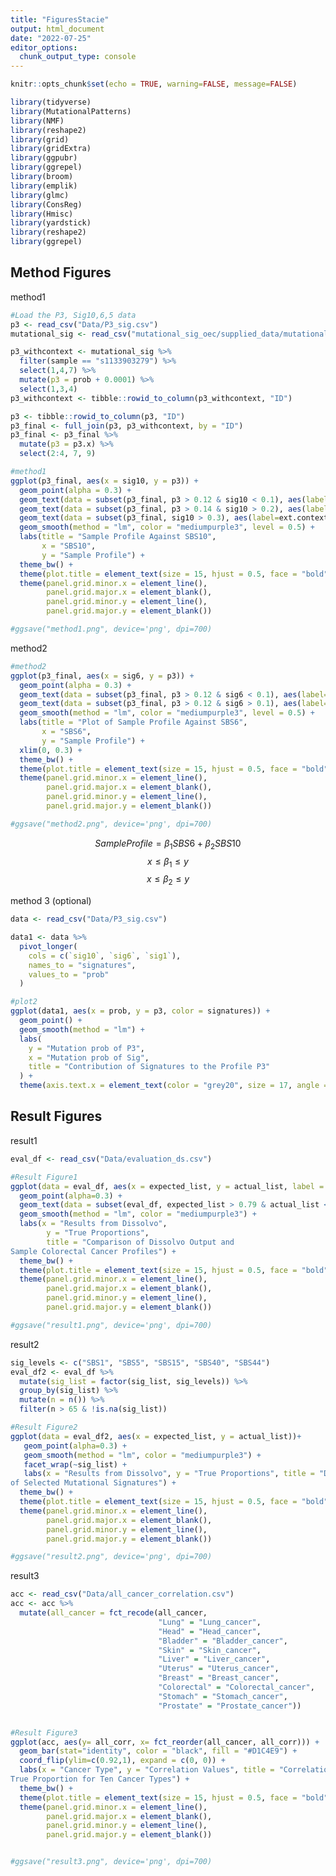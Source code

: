 ```yaml
---
title: "FiguresStacie"
output: html_document
date: "2022-07-25"
editor_options: 
  chunk_output_type: console
---
```


```r
knitr::opts_chunk$set(echo = TRUE, warning=FALSE, message=FALSE)

library(tidyverse)
library(MutationalPatterns)
library(NMF)
library(reshape2)
library(grid)
library(gridExtra)
library(ggpubr)
library(ggrepel)
library(broom)
library(emplik)
library(glmc)
library(ConsReg)
library(Hmisc)
library(yardstick)
library(reshape2)
library(ggrepel)
```

## Method Figures
method1
```r
#Load the P3, Sig10,6,5 data
p3 <- read_csv("Data/P3_sig.csv")
mutational_sig <- read_csv("mutational_sig_oec/supplied_data/mutational.sig.csv")

p3_withcontext <- mutational_sig %>%
  filter(sample == "s1133903279") %>%
  select(1,4,7) %>%
  mutate(p3 = prob + 0.0001) %>%
  select(1,3,4)
p3_withcontext <- tibble::rowid_to_column(p3_withcontext, "ID")

p3 <- tibble::rowid_to_column(p3, "ID")
p3_final <- full_join(p3, p3_withcontext, by = "ID")
p3_final <- p3_final %>%
  mutate(p3 = p3.x) %>%
  select(2:4, 7, 9)

#method1
ggplot(p3_final, aes(x = sig10, y = p3)) +
  geom_point(alpha = 0.3) + 
  geom_text(data = subset(p3_final, p3 > 0.12 & sig10 < 0.1), aes(label=ext.context), vjust = 2) +
  geom_text(data = subset(p3_final, p3 > 0.14 & sig10 > 0.2), aes(label=ext.context), vjust = 2) +
  geom_text(data = subset(p3_final, sig10 > 0.3), aes(label=ext.context), vjust = 2) +
  geom_smooth(method = "lm", color = "mediumpurple3", level = 0.5) +
  labs(title = "Sample Profile Against SBS10", 
       x = "SBS10",
       y = "Sample Profile") +
  theme_bw() +
  theme(plot.title = element_text(size = 15, hjust = 0.5, face = "bold")) +
  theme(panel.grid.minor.x = element_line(),
        panel.grid.major.x = element_blank(),
        panel.grid.minor.y = element_line(),
        panel.grid.major.y = element_blank())

#ggsave("method1.png", device='png', dpi=700)
```

method2
```r
#method2
ggplot(p3_final, aes(x = sig6, y = p3)) +
  geom_point(alpha = 0.3) +
  geom_text(data = subset(p3_final, p3 > 0.12 & sig6 < 0.1), aes(label=ext.context), vjust = 2) +
  geom_text(data = subset(p3_final, p3 > 0.12 & sig6 > 0.1), aes(label=ext.context), vjust = 2) +
  geom_smooth(method = "lm", color = "mediumpurple3", level = 0.5) +
  labs(title = "Plot of Sample Profile Against SBS6", 
       x = "SBS6",
       y = "Sample Profile") +
  xlim(0, 0.3) +
  theme_bw() +
  theme(plot.title = element_text(size = 15, hjust = 0.5, face = "bold")) +
  theme(panel.grid.minor.x = element_line(),
        panel.grid.major.x = element_blank(),
        panel.grid.minor.y = element_line(),
        panel.grid.major.y = element_blank())

#ggsave("method2.png", device='png', dpi=700)
```


$$Sample Profile = \beta_1SBS6 + \beta_2SBS10 $$
$$x \leq \beta_1 \leq y$$
$$x \leq \beta_2 \leq y$$

method 3 (optional)
```r
data <- read_csv("Data/P3_sig.csv")

data1 <- data %>%
  pivot_longer(
    cols = c(`sig10`, `sig6`, `sig1`),
    names_to = "signatures", 
    values_to = "prob"
  )

#plot2
ggplot(data1, aes(x = prob, y = p3, color = signatures)) +
  geom_point() +
  geom_smooth(method = "lm") +
  labs(
    y = "Mutation prob of P3",
    x = "Mutation prob of Sig",
    title = "Contribution of Signatures to the Profile P3"
  ) +
  theme(axis.text.x = element_text(color = "grey20", size = 17, angle = 0, hjust = 1, vjust = 0, face = "plain"), axis.text.y = element_text(color = "grey20", size = 17, angle = 0, hjust = 1, vjust = 0, face = "plain"), axis.title = element_text(size = 17), plot.title = element_text(size=22), legend.text=element_text(size=17), legend.title =element_text(size=17)) 
```

## Result Figures
result1
```r
eval_df <- read_csv("Data/evaluation_ds.csv")

#Result Figure1
ggplot(data = eval_df, aes(x = expected_list, y = actual_list, label = sig_list))+
  geom_point(alpha=0.3) +
  geom_text(data = subset(eval_df, expected_list > 0.79 & actual_list < 0.6), aes(label=sig_list), hjust= -0.1, vjust= 1) +
  geom_smooth(method = "lm", color = "mediumpurple3") +
  labs(x = "Results from Dissolvo", 
        y = "True Proportions",
        title = "Comparison of Dissolvo Output and 
Sample Colorectal Cancer Profiles") +
  theme_bw() +
  theme(plot.title = element_text(size = 15, hjust = 0.5, face = "bold")) +
  theme(panel.grid.minor.x = element_line(),
        panel.grid.major.x = element_blank(),
        panel.grid.minor.y = element_line(),
        panel.grid.major.y = element_blank())

#ggsave("result1.png", device='png', dpi=700)
```

result2
```r
sig_levels <- c("SBS1", "SBS5", "SBS15", "SBS40", "SBS44")
eval_df2 <- eval_df %>%
  mutate(sig_list = factor(sig_list, sig_levels)) %>%
  group_by(sig_list) %>%
  mutate(n = n()) %>%
  filter(n > 65 & !is.na(sig_list))

#Result Figure2
ggplot(data = eval_df2, aes(x = expected_list, y = actual_list))+
   geom_point(alpha=0.3) +
   geom_smooth(method = "lm", color = "mediumpurple3") +
   facet_wrap(~sig_list) +
   labs(x = "Results from Dissolvo", y = "True Proportions", title = "Dissolvo Output and Sample Profiles
of Selected Mutational Signatures") +
  theme_bw() +
  theme(plot.title = element_text(size = 15, hjust = 0.5, face = "bold")) +
  theme(panel.grid.minor.x = element_line(),
        panel.grid.major.x = element_blank(),
        panel.grid.minor.y = element_line(),
        panel.grid.major.y = element_blank())

#ggsave("result2.png", device='png', dpi=700)
```

result3
```r
acc <- read_csv("Data/all_cancer_correlation.csv")
acc <- acc %>%
  mutate(all_cancer = fct_recode(all_cancer,
                                 "Lung" = "Lung_cancer",
                                 "Head" = "Head_cancer",
                                 "Bladder" = "Bladder_cancer", 
                                 "Skin" = "Skin_cancer",
                                 "Liver" = "Liver_cancer",
                                 "Uterus" = "Uterus_cancer",
                                 "Breast" = "Breast_cancer",
                                 "Colorectal" = "Colorectal_cancer", 
                                 "Stomach" = "Stomach_cancer",
                                 "Prostate" = "Prostate_cancer"))


#Result Figure3
ggplot(acc, aes(y= all_corr, x= fct_reorder(all_cancer, all_corr))) + 
  geom_bar(stat="identity", color = "black", fill = "#D1C4E9") +
  coord_flip(ylim=c(0.92,1), expand = c(0, 0)) +
  labs(x = "Cancer Type", y = "Correlation Values", title = "Correlations between Dissolvo and 
True Proportion for Ten Cancer Types") +
  theme_bw() +
  theme(plot.title = element_text(size = 15, hjust = 0.5, face = "bold")) +
  theme(panel.grid.minor.x = element_line(),
        panel.grid.major.x = element_blank(),
        panel.grid.minor.y = element_line(),
        panel.grid.major.y = element_blank())


#ggsave("result3.png", device='png', dpi=700)
```

